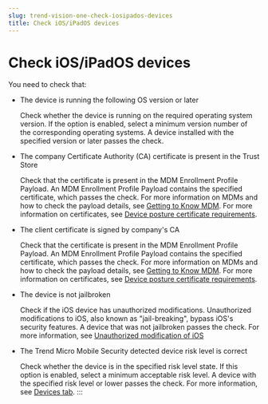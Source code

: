 ```yaml
---
slug: trend-vision-one-check-iosipados-devices
title: Check iOS/iPadOS devices
---
```

# Check iOS/iPadOS devices

You need to check that:

- The device is running the following OS version or later

  Check whether the device is running on the required operating system version. If the option is enabled, select a minimum version number of the corresponding operating systems. A device installed with the specified version or later passes the check.

- The company Certificate Authority (CA) certificate is present in the Trust Store

  Check that the certificate is present in the MDM Enrollment Profile Payload. An MDM Enrollment Profile Payload contains the specified certificate, which passes the check. For more information on MDMs and how to check the payload details, see [Getting to Know MDM](https://it-training.apple.com/tutorials/support/sup530/). For more information on certificates, see [Device posture certificate requirements](device-posture-certificatets.mdx).

- The client certificate is signed by company's CA

  Check that the certificate is present in the MDM Enrollment Profile Payload. An MDM Enrollment Profile Payload contains the specified certificate, which passes the check. For more information on MDMs and how to check the payload details, see [Getting to Know MDM](https://it-training.apple.com/tutorials/support/sup530/). For more information on certificates, see [Device posture certificate requirements](device-posture-certificatets.mdx).

- The device is not jailbroken

  Check if the iOS device has unauthorized modifications. Unauthorized modifications to iOS, also known as "jail-breaking", bypass iOS's security features. A device that was not jailbroken passes the check. For more information, see [Unauthorized modification of iOS](https://support.apple.com/en-us/guide/iphone/iph9385bb26a/ios)

- The Trend Micro Mobile Security detected device risk level is correct

  Check whether the device is in the specified risk level state. If this option is enabled, select a minimum acceptable risk level. A device with the specified risk level or lower passes the check. For more information, see [Devices tab](devices-tab-mdd.mdx).
:::
